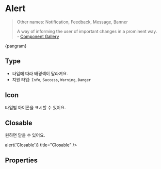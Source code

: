 

<Meta
  title="Components/Alert"
  component={Alert}
/>



# Alert

> Other names: Notification, Feedback, Message, Banner
>
> A way of informing the user of important changes in a prominent way. - [Component Gallery](https://component.gallery/components/alert/)

<Canvas isColumn>
  <Story name="Default">
    <Alert title="Default">
      {pangram}
    </Alert>
  </Story>
</Canvas>

## Type

- 타입에 따라 배경색이 달라져요.
- 지원 타입: `Info`, `Success`, `Warning`, `Danger`

<Canvas isColumn>
  <Story name="Info">
    <Alert type="info" title="Info" />
  </Story>
  <Story name="Success">
    <Alert type="success" title="Success" />
  </Story>
  <Story name="Warning">
    <Alert type="warning" title="Warning" />
  </Story>
  <Story name="Danger">
    <Alert type="danger" title="Danger" />
  </Story>
</Canvas>

## Icon

타입별 아이콘을 표시할 수 있어요.

<Canvas isColumn>
  <Story name="Icon Info">
    <Alert type="info" icon title="Info" />
  </Story>
  <Story name="Icon Success">
    <Alert type="success" icon title="Success" />
  </Story>
  <Story name="Icon Warning">
    <Alert type="warning" icon title="Warning" />
  </Story>
  <Story name="Icon Danger">
    <Alert type="danger" icon title="Danger" />
  </Story>
</Canvas>

## Closable

원하면 닫을 수 있어요.

<Canvas isColumn>
  <Story name="Closable">
    <Alert
      type="info"
      onClose={() => alert('Closable')}
      title="Closable"
    />
  </Story>
</Canvas>

## Properties

<ArgsTable />